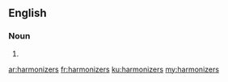 ==English==

===Noun===
{{head|en|plural}}

# {{plural of|harmonizer|lang=en|nocat=1}}

[[ar:harmonizers]]
[[fr:harmonizers]]
[[ku:harmonizers]]
[[my:harmonizers]]